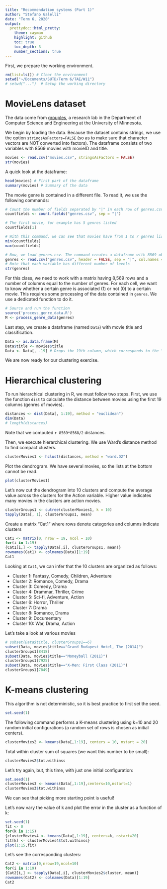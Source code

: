 ```yaml
---
title: "Recommendation systems (Part 1)"
author: "Stefano Galelli"
date: "Term 6, 2020"
output: 
  prettydoc::html_pretty:
    theme: cayman
    highlight: github
    toc: true
    toc_depth: 3
    number_sections: true
---
```


First, we prepare the working environment.
```r
rm(list=ls()) # Clear the environment
setwd("~/Documents/SUTD/Term 6/TAE/W11")
# setwd("...")  # Setup the working directory
```


# MovieLens dataset

The data come from [grouples](https://grouplens.org), a research lab in the Department of Computer Science and Engineering at the University of Minnesota.

We begin by loading the data. Because the dataset contains strings, we use the option `stringsAsFactors=FALSE` (so as to make sure that character vectors are NOT converted into factors). The dataframe consists of two variables with 8569 movies with movieID and title.

```r
movies <- read.csv("movies.csv", stringsAsFactors = FALSE)
str(movies)
```

A quick look at the dataframe:

```r
head(movies) # First part of the dataframe
summary(movies) # Summary of the data 
```

The movie genre is contained in a different file. To read it, we use the following commands:

```r
# Count the number of fields separated by "|" in each row of genres.csv
countfields <- count.fields("genres.csv", sep = "|") 

# The first movie, for example has 5 genres listed
countfields[1] 

# With this command, we can see that movies have from 1 to 7 genres listed
min(countfields)
max(countfields)

# Now, we load genres.csv. The command creates a dataframe with 8569 observations and 7 variables with column names X1 ... X7.
genres <- read.csv("genres.csv", header = FALSE, sep = "|", col.names = c("X1", "X2", "X3", "X4", "X5", "X6", "X7"), stringsAsFactors = TRUE)
# Note that each variable has different number of levels
str(genres) 
```
 
For this class, we need to work with a matrix having 8,569 rows and a number of columns equal to the number of genres. For each cell, we want to know whether a certain genre is associated (1) or not (0) to a certain movie. This requires some processing of the data contained in `genres`. We use a dedicated function to do it.

```r
# Source and run the function
source('process_genre_data.R')
M <- process_genre_data(genres)
```

Last step, we create a dataframe (named `Data`) with movie title and classification.

```r
Data <- as.data.frame(M)
Data$title <- movies$title
Data <- Data[, -19] # Drops the 19th column, which corresponds to the "" category
```

We are now ready for our clustering exercise.


# Hierarchical clustering

To run hierarchical clustering in R, we must follow two steps. First, we use the function `dist` to calculate the distance between movies using the first 19 columns (genres of movies).

```r
distances <- dist(Data[, 1:19], method = "euclidean")
dim(Data)
# length(distances)
```

Note that we computed `r 8569*8568/2` distances.

Then, we execute hierarchical clustering. We use Ward's distance method to find compact clusters.

```r
clusterMovies1 <- hclust(distances, method = "ward.D2")
```

Plot the dendrogram. We have several movies, so the lists at the bottom cannot be read.

```r
plot(clusterMovies1) 
```

Let's now cut the dendrogram into 10 clusters and compute the average value across the clusters for the Action variable. Higher value indicates many movies in the clusters are action movies.

```r
clusterGroups1 <- cutree(clusterMovies1, k = 10)
tapply(Data[, 1], clusterGroups1, mean) 
```

Create a matrix "Cat1" where rows denote categories and columns indicate clusters

```r
Cat1 <- matrix(0, nrow = 19, ncol = 10)
for(i in 1:19)
{Cat1[i,] <- tapply(Data[,i], clusterGroups1, mean)}
rownames(Cat1) <- colnames(Data)[1:19]
Cat1
```

Looking at `Cat1`, we can infer that the 10 clusters are organized as follows:
  
* Cluster 1: Fantasy, Comedy, Children, Adventure
* Cluster 2: Romance, Comedy, Drama
* Cluster 3: Comedy, Drama
* Cluster 4: Drammar, Thriller, Crime
* Cluster 5: Sci-fi, Adventure, Action
* Cluster 6: Horror, Thriller
* Cluster 7: Drama
* Cluster 8: Romance, Drama
* Cluster 9: Documentary
* Cluster 10: War, Drama, Action

Let's take a look at various movies

```r
# subset(Data$title, clusterGroups1==6)
subset(Data, movies$title=="Grand Budapest Hotel, The (2014)")
clusterGroups1[8418]
subset(Data, movies$title=="Moneyball (2011)")
clusterGroups1[7925]
subset(Data, movies$title=="X-Men: First Class (2011)")
clusterGroups1[7849]
```


# K-means clustering

This algorithm is not deterministic, so it is best practice to first set the seed.

```r
set.seed(1)
```

The following command performs a K-means clustering using k=10 and 20 random initial configurations (a random set of rows is chosen as initial centers).

```r
clusterMovies2 <- kmeans(Data[,1:19], centers = 10, nstart = 20)
```

Total within cluster sum of squares (we want this number to be small):

```r
clusterMovies2$tot.withinss 
```

Let's try again, but, this time, with just one initial configuration:

```r
set.seed(1)
clusterMovies3 <- kmeans(Data[,1:19],centers=10,nstart=1)
clusterMovies3$tot.withinss 
```

We can see that picking more starting point is useful!

Let's now vary the value of k and plot the error in the cluster as a function of k:

```r
set.seed(1)
fit <- 0
for(k in 1:15)
{clusterMovies4 <- kmeans(Data[,1:19], centers=k, nstart=20)
fit[k] <- clusterMovies4$tot.withinss}
plot(1:15,fit)
```

Let's see the corresponding clusters:

```r
Cat2 <- matrix(0,nrow=19,ncol=10)
for(i in 1:19)
{Cat2[i,] <- tapply(Data[,i], clusterMovies2$cluster, mean)}
rownames(Cat2) <- colnames(Data)[1:19]
Cat2
```















